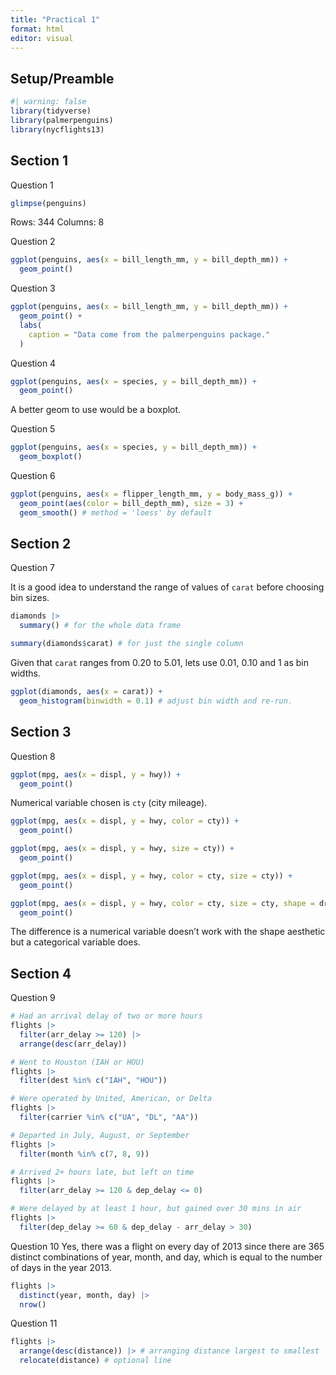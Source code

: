 ```yaml
---
title: "Practical 1"
format: html
editor: visual
---
```


## Setup/Preamble

```r
#| warning: false
library(tidyverse)
library(palmerpenguins)
library(nycflights13)
```

## Section 1

Question 1

```r
glimpse(penguins)
```

Rows: 344 Columns: 8

Question 2

```r
ggplot(penguins, aes(x = bill_length_mm, y = bill_depth_mm)) +
  geom_point()
```

Question 3

```r
ggplot(penguins, aes(x = bill_length_mm, y = bill_depth_mm)) +   
  geom_point() +
  labs(
    caption = "Data come from the palmerpenguins package."
  )
```

Question 4

```r
ggplot(penguins, aes(x = species, y = bill_depth_mm)) +   
  geom_point()
```

A better geom to use would be a boxplot.

Question 5

```r
ggplot(penguins, aes(x = species, y = bill_depth_mm)) +   
  geom_boxplot()
```

Question 6

```r
ggplot(penguins, aes(x = flipper_length_mm, y = body_mass_g)) +   
  geom_point(aes(color = bill_depth_mm), size = 3) +
  geom_smooth() # method = 'loess' by default
```

## Section 2

Question 7

It is a good idea to understand the range of values of `carat` before choosing bin sizes.

```r
diamonds |>
  summary() # for the whole data frame

summary(diamonds$carat) # for just the single column
```

Given that `carat` ranges from 0.20 to 5.01, lets use 0.01, 0.10 and 1 as bin widths.

```r
ggplot(diamonds, aes(x = carat)) +   
  geom_histogram(binwidth = 0.1) # adjust bin width and re-run.
```

## Section 3

Question 8

```r
ggplot(mpg, aes(x = displ, y = hwy)) +      
  geom_point()
```

Numerical variable chosen is `cty` (city mileage).

```r
ggplot(mpg, aes(x = displ, y = hwy, color = cty)) +      
  geom_point()
```

```r
ggplot(mpg, aes(x = displ, y = hwy, size = cty)) +      
  geom_point()
```

```r
ggplot(mpg, aes(x = displ, y = hwy, color = cty, size = cty)) +      
  geom_point()
```

```r
ggplot(mpg, aes(x = displ, y = hwy, color = cty, size = cty, shape = drv)) +   
  geom_point()
```

The difference is a numerical variable doesn’t work with the shape aesthetic but a categorical variable does.

## Section 4

Question 9

```r
# Had an arrival delay of two or more hours
flights |>
  filter(arr_delay >= 120) |>
  arrange(desc(arr_delay))

# Went to Houston (IAH or HOU)
flights |>
  filter(dest %in% c("IAH", "HOU"))

# Were operated by United, American, or Delta
flights |>
  filter(carrier %in% c("UA", "DL", "AA"))

# Departed in July, August, or September
flights |>
  filter(month %in% c(7, 8, 9))

# Arrived 2+ hours late, but left on time
flights |> 
  filter(arr_delay >= 120 & dep_delay <= 0)

# Were delayed by at least 1 hour, but gained over 30 mins in air
flights |> 
  filter(dep_delay >= 60 & dep_delay - arr_delay > 30)
```

Question 10 Yes, there was a flight on every day of 2013 since there are 365 distinct combinations of year, month, and day, which is equal to the number of days in the year 2013.

```r
flights |> 
  distinct(year, month, day) |>
  nrow()
```

Question 11

```r
flights |> 
  arrange(desc(distance)) |> # arranging distance largest to smallest
  relocate(distance) # optional line
```